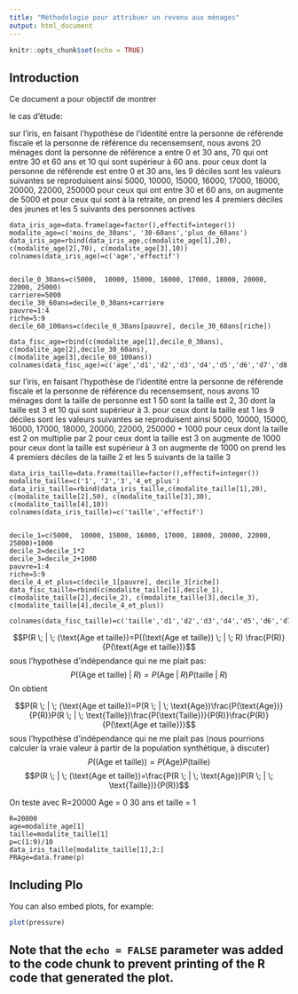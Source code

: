 ```yaml
---
title: "Méthodologie pour attribuer un revenu aux ménages"
output: html_document
---
```


```r
knitr::opts_chunk$set(echo = TRUE)
```

## Introduction

Ce document a pour objectif de montrer

le cas d'étude: 

sur l'iris, en faisant l'hypothèse de l'identité entre la personne de référende fiscale et la personne de référence du recensemsent, nous avons 20 ménages dont la personne de référence a entre 0 et 30 ans, 
70 qui ont entre 30 et 60 ans
et 10 qui sont supérieur à 60 ans.
pour ceux dont la personne de référende est entre 0 et 30 ans, les 9 déciles sont les valeurs suivantes se reproduisent ainsi
5000,  10000, 15000, 16000, 17000, 18000, 20000, 22000, 250000
pour ceux qui ont entre 30 et 60 ans, on augmente de 5000
et pour ceux qui sont à la retraite, on prend les 4 premiers déciles des jeunes et les 5 suivants des personnes actives


```
data_iris_age=data.frame(age=factor(),effectif=integer())
modalite_age=c('moins_de_30ans', '30-60ans','plus_de_60ans')
data_iris_age=rbind(data_iris_age,c(modalite_age[1],20), c(modalite_age[2],70), c(modalite_age[3],10))
colnames(data_iris_age)=c('age','effectif')


decile_0_30ans=c(5000,  10000, 15000, 16000, 17000, 18000, 20000, 22000, 25000)
carriere=5000
decile_30_60ans=decile_0_30ans+carriere
pauvre=1:4
riche=5:9
decile_60_100ans=c(decile_0_30ans[pauvre], decile_30_60ans[riche])

data_fisc_age=rbind(c(modalite_age[1],decile_0_30ans), c(modalite_age[2],decile_30_60ans), c(modalite_age[3],decile_60_100ans))
colnames(data_fisc_age)=c('age','d1','d2','d3','d4','d5','d6','d7','d8','d9')

```

sur l'iris, en faisant l'hypothèse de l'identité entre la personne de référende fiscale et la personne de référence du recensemsent, nous avons 10 ménages dont la taille de personne est 1
50 sont la taille est 2, 30 dont la taille est 3
et 10 qui sont supérieur à 3.
pour ceux dont la taille est 1  les 9 déciles sont les valeurs suivantes se reproduisent ainsi
5000,  10000, 15000, 16000, 17000, 18000, 20000, 22000, 250000 + 1000
pour ceux dont la taille est 2   on multiplie par 2
pour ceux dont la taille est 3   on augmente de 1000
pour ceux dont la taille est  supérieur à 3   on augmente de 1000
on prend les 4 premiers déciles de la taille 2 et les 5 suivants de la taille 3

```
data_iris_taille=data.frame(taille=factor(),effectif=integer())
modalite_taille=c('1', '2','3','4_et_plus')
data_iris_taille=rbind(data_iris_taille,c(modalite_taille[1],20), c(modalite_taille[2],50), c(modalite_taille[3],30), c(modalite_taille[4],10))
colnames(data_iris_taille)=c('taille','effectif')


decile_1=c(5000,  10000, 15000, 16000, 17000, 18000, 20000, 22000, 25000)+1000
decile_2=decile_1*2
decile_3=decile_2+1000
pauvre=1:4
riche=5:9
decile_4_et_plus=c(decile_1[pauvre], decile_3[riche])
data_fisc_taille=rbind(c(modalite_taille[1],decile_1), c(modalite_taille[2],decile_2), c(modalite_taille[3],decile_3),  c(modalite_taille[4],decile_4_et_plus))

colnames(data_fisc_taille)=c('taille','d1','d2','d3','d4','d5','d6','d7','d8','d9')
```

$$P(R \; | \; (\text{Age et taille})=P((\text{Age et taille}) \; | \; R) \frac{P(R)}{P(\text{Age et taille})}$$
sous l'hypothèse d'indépendance qui ne me plait pas: 
$$P((\text{Age et taille}) \; | \; R)=P(\text{Age} \; | \; R)P(\text{taille} \; | \; R)$$
On obtient

$$P(R \; | \; (\text{Age et taille})=P(R \; | \; \text{Age})\frac{P(\text{Age})}{P(R)}P(R \; | \; \text{Taille})\frac{P(\text{Taille})}{P(R)}\frac{P(R)}{P(\text{Age et taille})}$$
sous l'hypothèse d'indépendance qui ne me plait pas (nous pourrions calculer la vraie valeur à partir de la population synthétique, à discuter)
$$P((\text{Age et taille}))=P(\text{Age})P(\text{taille})$$
$$P(R \; | \; (\text{Age et taille})=\frac{P(R \; | \; \text{Age})P(R \; | \; \text{Taille})}{P(R)}$$

On teste avec R=20000 Age = 0 30 ans et taille = 1

```
R=20000
age=modalite_age[1]
taille=modalite_taille[1]
p=c(1:9)/10
data_iris_taille[modalite_taille[1],2:]
PRAge=data.frame(p)
```

## Including Plo

You can also embed plots, for example:

```r
plot(pressure)
```

Note that the `echo = FALSE` parameter was added to the code chunk to prevent printing of the R code that generated the plot.
---